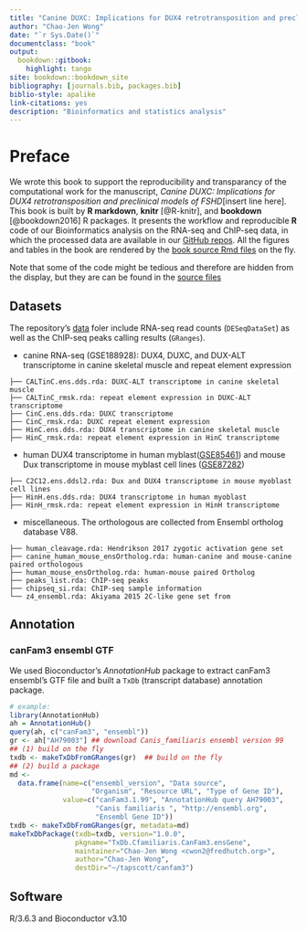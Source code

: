 ```yaml
---
title: "Canine DUXC: Implications for DUX4 retrotransposition and preclinical models of FSHD"
author: "Chao-Jen Wong"
date: "`r Sys.Date()`"
documentclass: "book"
output:
  bookdown::gitbook:
    highlight: tango
site: bookdown::bookdown_site
bibliography: [journals.bib, packages.bib]
biblio-style: apalike
link-citations: yes
description: "Bioinformatics and statistics analysis"
---
```


# Preface {-}

We wrote this book to support the reproducibility and transparancy of the computational work for the manuscript, _Canine DUXC: Implications for DUX4 retrotransposition and preclinical models of FSHD_[insert line here]. This book is built by **R markdown**, **knitr** [@R-knitr], and **bookdown** [@bookdown2016] R packages. It presents the workflow and reproducible **R** code of our Bioinformatics analysis on the RNA-seq and ChIP-seq data, in which the processed data are available in our [GitHub repos](https://github.com/FredHutch/canFam3.DuxFamily). All the figures and tables in the book are rendered by the [book source Rmd files](https://github.com/FredHutch/canFam3.DuxFamily/tree/master/gitbook) on the fly. 

Note that some of the code might be tedious and therefore are hidden from the display, but they are can be found in the [source files](https://github.com/FredHutch/canFam3.DuxFamily/tree/master/gitbook)

## Datasets

The repository's [data](https://github.com/FredHutch/canFam3.DuxFamily/tree/master/data) foler include RNA-seq read counts (`DESeqDataSet`) as well as the ChIP-seq peaks calling results (`GRanges`). 

- canine RNA-seq (GSE188928): DUX4, DUXC, and DUX-ALT transcriptome in canine skeletal muscle and repeat element expression
```
├── CALTinC.ens.dds.rda: DUXC-ALT transcriptome in canine skeletal muscle
├── CALTinC_rmsk.rda: repeat element expression in DUXC-ALT transcriptome
├── CinC.ens.dds.rda: DUXC transcriptome
├── CinC_rmsk.rda: DUXC repeat element expression
├── HinC.ens.dds.rda: DUX4 transcriptome in canine skeletal muscle
├── HinC_rmsk.rda: repeat element expression in HinC transcriptome
```

- human DUX4 transcriptome in human myblast([GSE85461](https://www.ncbi.nlm.nih.gov/geo/query/acc.cgi?acc=GSE85461)) and mouse Dux transcriptome in mouse myblast cell lines ([GSE87282](https://www.ncbi.nlm.nih.gov/geo/query/acc.cgi?acc=GSE87282))     
```
├── C2C12.ens.ddsl2.rda: Dux and DUX4 transcriptome in mouse myoblast cell lines
├── HinH.ens.dds.rda: DUX4 transcriptome in human myoblast
├── HinH_rmsk.rda: repeat element expression in HinH transcriptome
```

- miscellaneous. The orthologous are collected from Ensembl ortholog database V88.   
```
├── human_cleavage.rda: Hendrikson 2017 zygotic activation gene set
├── canine_human_mouse_ensOrtholog.rda: human-canine and mouse-canine paired orthologous
├── human_mouse_ensOrtholog.rda: human-mouse paired Ortholog
├── peaks_list.rda: ChIP-seq peaks 
├── chipseq_si.rda: ChIP-seq sample information
└── z4_ensembl.rda: Akiyama 2015 2C-like gene set from 
```

## Annotation

### canFam3 ensembl GTF
We used Bioconductor's _AnnotationHub_ package to extract canFam3 ensembl's GTF file and built a `TxDb` (transcript database) annotation package. 
```r
# example:
library(AnnotationHub)
ah = AnnotationHub()
query(ah, c("canFam3", "ensembl"))
gr <- ah["AH79003"] ## download Canis_familiaris ensembl version 99
## (1) build on the fly
txdb <- makeTxDbFromGRanges(gr)  ## build on the fly
## (2) build a package
md <- 
  data.frame(name=c("ensembl_version", "Data source", 
                    "Organism", "Resource URL", "Type of Gene ID"),
             value=c("canFam3.1.99", "AnnotationHub query AH79003", 
                     "Canis familiaris ", "http://ensembl.org", 
                     "Ensembl Gene ID"))
txdb <- makeTxDbFromGRanges(gr, metadata=md)
makeTxDbPackage(txdb=txdb, version="1.0.0",
                pkgname="TxDb.Cfamiliaris.CanFam3.ensGene",
                maintainer="Chao-Jen Wong <cwon2@fredhutch.org>",
                author="Chao-Jen Wong",
                destDir="~/tapscott/canfam3")
```

## Software
R/3.6.3 and Bioconductor v3.10